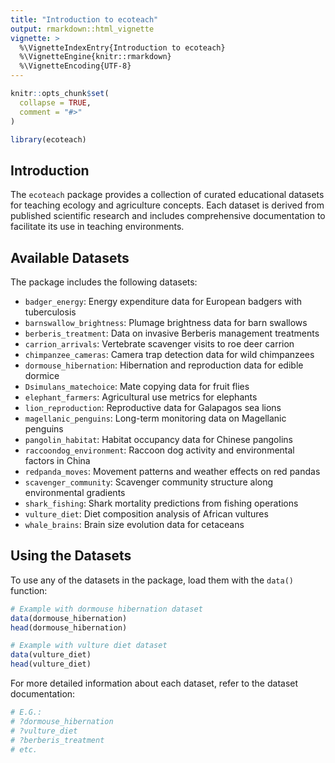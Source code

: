 ```yaml
---
title: "Introduction to ecoteach"
output: rmarkdown::html_vignette
vignette: >
  %\VignetteIndexEntry{Introduction to ecoteach}
  %\VignetteEngine{knitr::rmarkdown}
  %\VignetteEncoding{UTF-8}
---
```


```r
knitr::opts_chunk$set(
  collapse = TRUE,
  comment = "#>"
)
```

```r
library(ecoteach)
```

## Introduction

The `ecoteach` package provides a collection of curated educational datasets for teaching ecology and agriculture concepts. Each dataset is derived from published scientific research and includes comprehensive documentation to facilitate its use in teaching environments.

## Available Datasets

The package includes the following datasets:

- `badger_energy`: Energy expenditure data for European badgers with tuberculosis
- `barnswallow_brightness`: Plumage brightness data for barn swallows
- `berberis_treatment`: Data on invasive Berberis management treatments
- `carrion_arrivals`: Vertebrate scavenger visits to roe deer carrion
- `chimpanzee_cameras`: Camera trap detection data for wild chimpanzees
- `dormouse_hibernation`: Hibernation and reproduction data for edible dormice
- `Dsimulans_matechoice`: Mate copying data for fruit flies
- `elephant_farmers`: Agricultural use metrics for elephants
- `lion_reproduction`: Reproductive data for Galapagos sea lions
- `magellanic_penguins`: Long-term monitoring data on Magellanic penguins
- `pangolin_habitat`: Habitat occupancy data for Chinese pangolins
- `raccoondog_environment`: Raccoon dog activity and environmental factors in China
- `redpanda_moves`: Movement patterns and weather effects on red pandas
- `scavenger_community`: Scavenger community structure along environmental gradients
- `shark_fishing`: Shark mortality predictions from fishing operations
- `vulture_diet`: Diet composition analysis of African vultures
- `whale_brains`: Brain size evolution data for cetaceans

## Using the Datasets

To use any of the datasets in the package, load them with the `data()` function:

```r
# Example with dormouse hibernation dataset
data(dormouse_hibernation)
head(dormouse_hibernation)

# Example with vulture diet dataset
data(vulture_diet)
head(vulture_diet)
```

For more detailed information about each dataset, refer to the dataset documentation:

```r
# E.G.:
# ?dormouse_hibernation
# ?vulture_diet
# ?berberis_treatment
# etc.
```
